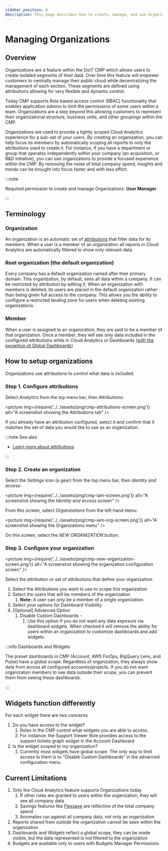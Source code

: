 ```yaml
---
sidebar_position: 6
description: This page describes how to create, manage, and use Organizations within the CMP to segment your data and provide greater focus to your users.
---
```


# Managing Organizations

## Overview

Organizations are a feature within the DoiT CMP which allows users to create isolated segments of their data. Over time this feature will empower customers to centrally manage their public cloud while decentralizing the management of each section. These segments are defined using attributions allowing for very flexible and dynamic control.

Today CMP supports Role based access control (RBAC) functionality that enables application admins to limit the permissions of some users within a team. Organizations are a step beyond this allowing customers to represent their organizational structure, business units, and other groupings within the CMP.

Organizations are used to provide a tightly scoped Cloud Analytics experience for a sub-set of your users. By creating an organization, you can help focus its members by automatically scoping all reports to only the attributions used to create it. For instance, if you have a department or group that operates independently within your company (an acquisition, or R\&D initiative), you can use organizations to provide a focused experience within the CMP. By removing the noise of total company spend, insights and trends can be brought into focus faster and with less effort.

:::note

Required permission to create and manage Organizations: **User Manager**

:::

## Terminology

### Organization

An organization is an automatic set of [attributions](../cloud-analytics/attributing-cloud-spend.mdx) that filter data for its members. When a user is a member of an organization all reports in Cloud Analytics are automatically filtered to show only relevant data

### Root organization (the default organization)

Every company has a default organization named after their primary domain. This organization, by default, sees all data within a company. It can be restricted by attribution by editing it. When an organization with members is deleted, its users are placed in the default organization rather than being given full access to the company. This allows you the ability to configure a restricted landing zone for users when deleting existing organizations.

### Member

When a user is assigned to an organization, they are said to be a member of that organization. Once a member, they will see only data included in the configured attributions while in Cloud Analytics or Dashboards ([with the exception of Global Dashboards](manage-organizations.mdx))

## How to setup organizations

Organizations use attributions to control what data is included.

### Step 1. Configure attributions

Select _Analytics_ from the top menu bar, then _Attributions_:

<picture
  img={require('../../assets/png/cmp-attributions-screen.png')}
  alt="A screenshot showing the Attributions tab"
/>

If you already have an attribution configured, select it and confirm that it matches the set of data you would like to use as an organization.

:::note See also

- [Learn more about attributions](../cloud-analytics/attributing-cloud-spend.mdx)

:::

### Step 2. Create an organization

Select the _Settings_ icon (a gear) from the top menu bar, then _Identity and access_:

<picture
  img={require('../../assets/png/cmp-iam-screen.png')}
  alt="A screenshot showing the _Identity and access_ screen"
/>

From this screen, select _Organizations_ from the left-hand menu:

<picture
  img={require('../../assets/png/cmp-iam-org-screen.png')}
  alt="A screenshot showing the Organizations menu"
/>

On this screen, select the _NEW ORGANIZATION_ button.

### Step 3. Configure your organization

<picture
  img={require('../../assets/png/cmp-new-organization-screen.png')}
  alt="A screenshot showing the organization configuration screen"
/>

Select the attribution or set of attributions that define your organization.

1. Select the Attributions you want to use to scope this organization
2. Select the users that will be members of the organization
   1. **Note:** A user can only be a member of a single organization.
3. Select your options for Dashboard Visibility
4. \[Optional] Advanced Option
   1. Disable Custom Dashboards -
      1. Use this option if you do not want any data exposure via dashboard widgets. When checked it will remove the ability for users within an organization to customize dashboards and add widgets.

:::info Dashboards and Widgets

The preset dashboards in CMP (Account, AWS FinOps, BigQuery Lens, and Pulse) have a global scope. Regardless of organization, they always show data from across all configured accounts/projects. If you do not want organization members to see data outside their scope, you can prevent them from seeing these dashboards.

:::

## Widgets function differently

For each widget there are two concerns

1. Do you have access to the widget?
   1. Roles in the CMP control what widgets you are able to access.
   2. For instance: the Support Viewer Role provides access to the support tickets graph widget in the Account Dashboard
2. Is the widget scoped to my organization?
   1. Currently most widgets have global scope. The only way to limit access to them is to "Disable Custom Dashboards" in the advanced configuration menu.

## Current Limitations

1. Only the Cloud Analytics feature supports Organizations today
   1. If other roles are granted to users within the organization, they will see all company data
   2. Savings features like [Flexsave](../flexsave/index.mdx) are reflective of the total company spend
   3. Anomalies run against all company data, not only an organization
2. Reports shared from outside the organization cannot be seen within the organization
3. Dashboards and Widgets reflect a global scope, they can be made visible, but the data represented is not filtered to the organization
4. Budgets are available only to users with Budgets Manager Permissions
